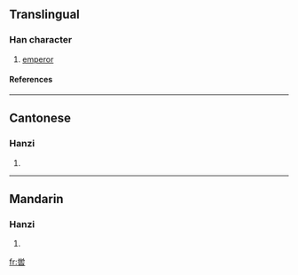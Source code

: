 {{see|嚳}}

==Translingual==
===Han character===
{{Han char|rn=30|rad=口|as=09|sn=12|four=|canj=火月竹土口 (FBHGR)}}
# [[emperor]]
====References====
{{Han ref|kx=0201.121|hdz=10662.010|uh=55BE|ud=21950}}
----
==Cantonese==
===Hanzi===
{{yue-hanzi|jyut=|y=guk1}}
# {{defn|Cantonese}}
----
==Mandarin==
===Hanzi===
{{cmn-hanzi|tra=嚳|pin=[[kù]] (ku4), [[xiāo]] (xiao1), [[xiào]] (xiao4)|wg=k'u<sup>4</sup>, hsiao<sup>1</sup>, hsiao<sup>4</sup>}}
# {{defn|Mandarin}}

[[fr:喾]]
